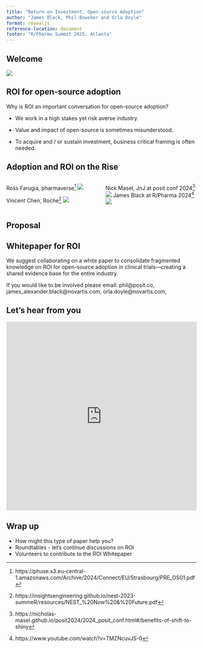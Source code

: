 ```yaml
---
title: "Return on Investment: Open-source Adoption"
author: "James Black, Phil Bowsher and Orla Doyle"
format: revealjs
reference-location: document
footer: "R/Pharma Summit 2025, Atlanta"
---
```


## Welcome

![](images/roi_meme.jpeg)

## ROI for open-source adoption

Why is ROI an important conversation for open-source adoption?

- We work in a high stakes yet risk averse industry. 

- Value and impact of open-source is sometimes misunderstood. 

- To acquire and / or sustain investment, business critical framing is often needed. 

## Adoption and ROI on the Rise{.smaller}

::: {.columns}
::: {.column width="50%"}
Ross Farugia, pharmaverse^[https://phuse.s3.eu-central-1.amazonaws.com/Archive/2024/Connect/EU/Strasbourg/PRE_OS01.pdf]
![](images/r_trajectory.png)

Vincent Chen, Roche^[https://insightsengineering.github.io/nest-2023-summeR/resources/NEST_%20Now%20&%20Future.pdf]
![](images/nest_roche.png)
:::
::: {.column width="50%"}
Nick Masel, JnJ at posit conf 2024^[https://nicholas-masel.github.io/posit2024/2024_posit_conf.html#/benefits-of-shift-to-shiny]
![](images/nick_m_shiny.png)
James Black at R/Pharma 2024^[https://www.youtube.com/watch?v=TMZNcuvJS-0]
![](images/james_b_roi.png)
:::
::: 




## Proposal

::: {.callout}
# Whitepaper for ROI
We suggest collaborating on a white paper to consolidate fragmented knowledge on ROI for open-source adoption in clinical trials—creating a shared evidence base for the entire industry.

If you would like to be involved please email: phil@posit.co, james_alexander.black@novartis.com, orla.doyle@novartis.com, 
:::
 

## Let's hear from you


```{=html}
<iframe src="https://wall.sli.do/event/o6TeNbYp7uz7ebWMJZSZmL/?section=3639324c-aa9d-4b7d-9d56-e7e10389ad5b"
        style="width:100%; height:500px; border:none;"
        allowfullscreen
        data-external="1"></iframe>
```

## Wrap up

- How might this type of paper help you? 
- Roundtables - let's continue discussions on ROI
- Volunteers to contribute to the ROI Whitepaper 
